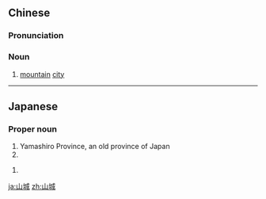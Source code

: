 ==Chinese==
{{zh-forms}}

===Pronunciation===
{{zh-pron
|m=shānchéng
|c=saan1 sing4
|h=pfs=sân-sàng
|mn=soaⁿ-siâⁿ
|cat=n
}}

===Noun===
{{zh-noun}}

# [[mountain]] [[city]]

----

==Japanese==
{{ja-kanjitab|やま|しろ|yomi=k}}

===Proper noun===
{{ja-pos|やましろ|proper}}

# Yamashiro Province, an old province of Japan
# {{surname|lang=ja|sort=やましろ}}

{{ja-kanjitab|やま|き|yomi=k}}

{{ja-pos|やまき|proper}}

# {{surname|lang=ja|sort=やまき}}

[[ja:山城]]
[[zh:山城]]